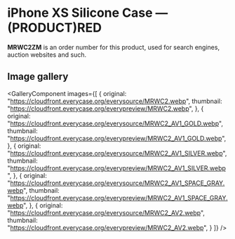 
# iPhone XS Silicone Case — (PRODUCT)RED

<Callout type='info' emoji='👉🏻'>**MRWC2ZM** is an order number for this product, used for search engines, auction websites and such.</Callout>

## Image gallery

<GalleryComponent
    images={[
      {
        original: "https://cloudfront.everycase.org/everysource/MRWC2.webp",
        thumbnail: "https://cloudfront.everycase.org/everypreview/MRWC2.webp",
      },
      {
        original: "https://cloudfront.everycase.org/everysource/MRWC2_AV1_GOLD.webp",
        thumbnail: "https://cloudfront.everycase.org/everypreview/MRWC2_AV1_GOLD.webp",
      },
      {
        original: "https://cloudfront.everycase.org/everysource/MRWC2_AV1_SILVER.webp",
        thumbnail: "https://cloudfront.everycase.org/everypreview/MRWC2_AV1_SILVER.webp",
      },
      {
        original: "https://cloudfront.everycase.org/everysource/MRWC2_AV1_SPACE_GRAY.webp",
        thumbnail: "https://cloudfront.everycase.org/everypreview/MRWC2_AV1_SPACE_GRAY.webp",
      },
      {
        original: "https://cloudfront.everycase.org/everysource/MRWC2_AV2.webp",
        thumbnail: "https://cloudfront.everycase.org/everypreview/MRWC2_AV2.webp",
      }
    ]}
  />
